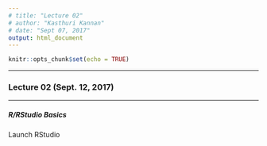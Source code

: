 ```yaml
---
# title: "Lecture 02"
# author: "Kasthuri Kannan"
# date: "Sept 07, 2017"
output: html_document
---
```


```r
knitr::opts_chunk$set(echo = TRUE)
```

---

### Lecture 02 (Sept. 12, 2017)

---

##### R/RStudio Basics 

Launch RStudio
